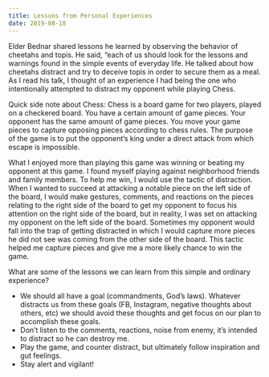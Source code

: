 ```yaml
---
title: Lessons from Personal Experiences
date: 2019-08-18
---
```


Elder Bednar shared lessons he learned by observing the behavior of cheetahs and topis. He said, “each of us should look for the lessons and warnings found in the simple events of everyday life. He talked about how cheetahs distract and try to deceive topis in order to secure them as a meal. As I read his talk, I thought of an experience I had being the one who intentionally attempted to distract my opponent while playing Chess. 

Quick side note about Chess: Chess is a board game for two players, played on a checkered board. You have a certain amount of game pieces. Your opponent has the same amount of game pieces. You move your game pieces to capture opposing pieces according to chess rules. The purpose of the game is to put the opponent’s king under a direct attack from which escape is impossible.

What I enjoyed more than playing this game was winning or beating my opponent at this game. I found myself playing against neighborhood friends and family members. To help me win, I would use the tactic of distraction. When I wanted to succeed at attacking a notable piece on the left side of the board, I would make gestures, comments, and reactions on the pieces relating to the right side of the board to get my opponent to focus his attention on the right side of the board, but in reality, I was set on attacking my opponent on the left side of the board. Sometimes my opponent would fall into the trap of getting distracted in which I would capture more pieces he did not see was coming from the other side of the board. This tactic helped me capture pieces and give me a more likely chance to win the game. 

What are some of the lessons we can learn from this simple and ordinary experience?
- We should all have a goal (commandments, God’s laws). Whatever distracts us from these goals (FB, Instagram, negative thoughts about others, etc) we should avoid these thoughts and get focus on our plan to accomplish these goals. 
- Don’t listen to the comments, reactions, noise from enemy, it’s intended to distract so he can destroy me.
- Play the game, and counter distract, but ultimately follow inspiration and gut feelings.
- Stay alert and vigilant! 